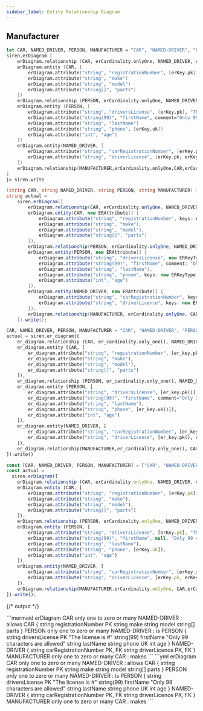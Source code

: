 ```yaml
---
sidebar_label: Entity Relationship Diagram
---
```


## Manufacturer

<Tabs groupId="preferred-lang" queryString>
<TabItem value="fsharp" label="F#">

```fsharp
let CAR, NAMED_DRIVER, PERSON, MANUFACTURER = "CAR", "NAMED-DRIVER", "PERSON", "MANUFACTURER"
siren.erDiagram [
    erDiagram.relationship (CAR, erCardinality.onlyOne, NAMED_DRIVER, erCardinality.zeroOrMany, "allows")
    erDiagram.entity (CAR, [
        erDiagram.attribute("string", "registrationNumber", [erKey.pk])
        erDiagram.attribute("string", "make")
        erDiagram.attribute("string", "model")
        erDiagram.attribute("string[]", "parts")
    ])
    erDiagram.relationship (PERSON, erCardinality.onlyOne, NAMED_DRIVER, erCardinality.zeroOrMany, "is")
    erDiagram.entity (PERSON, [
        erDiagram.attribute("string", "driversLicense", [erKey.pk], "The license is #")
        erDiagram.attribute("string(99)", "firstName", comment="Only 99 characters are allowed")
        erDiagram.attribute("string", "lastName")
        erDiagram.attribute("string", "phone", [erKey.uk])
        erDiagram.attribute("int", "age")
    ])
    erDiagram.entity(NAMED_DRIVER, [
        erDiagram.attribute("string", "carRegistrationNumber", [erKey.pk; erKey.fk])
        erDiagram.attribute("string", "driverLicence", [erKey.pk; erKey.fk])
    ])
    erDiagram.relationship(MANUFACTURER,erCardinality.onlyOne,CAR,erCardinality.zeroOrMany,"makes")
]
|> siren.write
```

</TabItem>
<TabItem value="csharp" label="C#">

```csharp
(string CAR, string NAMED_DRIVER, string PERSON, string MANUFACTURER) = ("CAR", "NAMED-DRIVER", "PERSON", "MANUFACTURER");
string actual =
    siren.erDiagram([
        erDiagram.relationship(CAR, erCardinality.onlyOne, NAMED_DRIVER, erCardinality.zeroOrMany, "allows"),
        erDiagram.entity(CAR, new ERAttribute[] {
            erDiagram.attribute("string", "registrationNumber", keys: new ERKeyType[] {erKey.pk }),
            erDiagram.attribute("string", "make"),
            erDiagram.attribute("string", "model"),
            erDiagram.attribute("string[]", "parts")
        }),
        erDiagram.relationship(PERSON, erCardinality.onlyOne, NAMED_DRIVER, erCardinality.zeroOrMany, "is"),
        erDiagram.entity(PERSON, new ERAttribute[] {
            erDiagram.attribute("string", "driversLicense", new ERKeyType[] {erKey.pk }, "The license is #"),
            erDiagram.attribute("string(99)", "firstName", comment: "Only 99 characters are allowed"),
            erDiagram.attribute("string", "lastName"),
            erDiagram.attribute("string", "phone", keys: new ERKeyType[] {erKey.uk}),
            erDiagram.attribute("int", "age")
        }),
        erDiagram.entity(NAMED_DRIVER, new ERAttribute[] {
            erDiagram.attribute("string", "carRegistrationNumber", keys: new ERKeyType[] {erKey.pk, erKey.fk }),
            erDiagram.attribute("string", "driverLicence", keys: new ERKeyType[] {erKey.pk, erKey.fk }),
        }),
        erDiagram.relationship(MANUFACTURER, erCardinality.onlyOne, CAR, erCardinality.zeroOrMany, "makes")
    ]).write();
```

</TabItem>
<TabItem value="py" label="Python">

```py
CAR, NAMED_DRIVER, PERSON, MANUFACTURER = "CAR", "NAMED-DRIVER", "PERSON", "MANUFACTURER"
actual = siren.er_diagram([
    er_diagram.relationship (CAR, er_cardinality.only_one(), NAMED_DRIVER, er_cardinality.zero_or_many(), "allows"),
    er_diagram.entity (CAR, [
        er_diagram.attribute("string", "registrationNumber", [er_key.pk()]),
        er_diagram.attribute("string", "make"),
        er_diagram.attribute("string", "model"),
        er_diagram.attribute("string[]", "parts")
    ]),
    er_diagram.relationship (PERSON, er_cardinality.only_one(), NAMED_DRIVER, er_cardinality.zero_or_many(), "is"),
    er_diagram.entity (PERSON, [
        er_diagram.attribute("string", "driversLicense", [er_key.pk()], "The license is #"),
        er_diagram.attribute("string(99)", "firstName", comment="Only 99 characters are allowed"),
        er_diagram.attribute("string", "lastName"),
        er_diagram.attribute("string", "phone", [er_key.uk()]),
        er_diagram.attribute("int", "age")
    ]),
    er_diagram.entity(NAMED_DRIVER, [
        er_diagram.attribute("string", "carRegistrationNumber", [er_key.pk(), er_key.fk()]),
        er_diagram.attribute("string", "driverLicence", [er_key.pk(), er_key.fk()])
    ]),
    er_diagram.relationship(MANUFACTURER,er_cardinality.only_one(), CAR, er_cardinality.zero_or_many(), "makes")
]).write()
```

</TabItem>
<TabItem value="js" label="JavaScript">

```js
const [CAR, NAMED_DRIVER, PERSON, MANUFACTURER] = ["CAR", "NAMED-DRIVER", "PERSON", "MANUFACTURER"];
const actual = 
  siren.erDiagram([
    erDiagram.relationship (CAR, erCardinality.onlyOne, NAMED_DRIVER, erCardinality.zeroOrMany, "allows"),
    erDiagram.entity (CAR, [
        erDiagram.attribute("string", "registrationNumber", [erKey.pk]),
        erDiagram.attribute("string", "make"),
        erDiagram.attribute("string", "model"),
        erDiagram.attribute("string[]", "parts")
    ]),
    erDiagram.relationship (PERSON, erCardinality.onlyOne, NAMED_DRIVER, erCardinality.zeroOrMany, "is"),
    erDiagram.entity (PERSON, [
        erDiagram.attribute("string", "driversLicense", [erKey.pk], "The license is #"),
        erDiagram.attribute("string(99)", "firstName", null, "Only 99 characters are allowed"),
        erDiagram.attribute("string", "lastName"),
        erDiagram.attribute("string", "phone", [erKey.uk]),
        erDiagram.attribute("int", "age")
    ]),
    erDiagram.entity(NAMED_DRIVER, [
        erDiagram.attribute("string", "carRegistrationNumber", [erKey.pk, erKey.fk]),
        erDiagram.attribute("string", "driverLicence", [erKey.pk, erKey.fk])
    ]),
    erDiagram.relationship(MANUFACTURER,erCardinality.onlyOne, CAR,erCardinality.zeroOrMany, "makes")
]).write();
```

</TabItem>
</Tabs>

{/* output */}

<Tabs>
<TabItem value="graph" label="Graph">
```mermaid
erDiagram
    CAR only one to zero or many NAMED-DRIVER : allows
    CAR {
        string registrationNumber PK
        string make
        string model
        string[] parts
    }
    PERSON only one to zero or many NAMED-DRIVER : is
    PERSON {
        string driversLicense PK "The license is #"
        string(99) firstName "Only 99 characters are allowed"
        string lastName
        string phone UK
        int age
    }
    NAMED-DRIVER {
        string carRegistrationNumber PK, FK
        string driverLicence PK, FK
    }
    MANUFACTURER only one to zero or many CAR : makes
```
</TabItem>
<TabItem value="output" label="Output">
```yml
erDiagram
    CAR only one to zero or many NAMED-DRIVER : allows
    CAR {
        string registrationNumber PK
        string make
        string model
        string[] parts
    }
    PERSON only one to zero or many NAMED-DRIVER : is
    PERSON {
        string driversLicense PK "The license is #"
        string(99) firstName "Only 99 characters are allowed"
        string lastName
        string phone UK
        int age
    }
    NAMED-DRIVER {
        string carRegistrationNumber PK, FK
        string driverLicence PK, FK
    }
    MANUFACTURER only one to zero or many CAR : makes
```
</TabItem>
</Tabs>